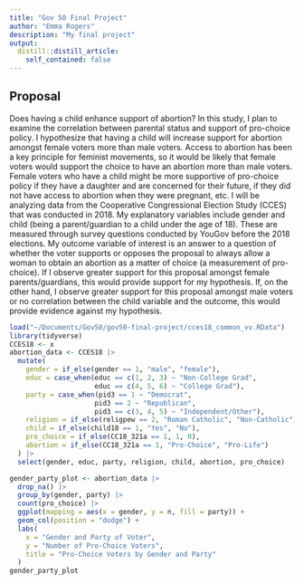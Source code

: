 ```yaml
---
title: "Gov 50 Final Project"
author: "Emma Rogers"
description: "My final project"
output:
  distill::distill_article:
    self_contained: false
---
```



## Proposal
Does having a child enhance support of abortion? In this study, I plan to examine the correlation between parental status and support of pro-choice policy. I hypothesize that having a child will increase support for abortion amongst female voters more than male voters. Access to abortion has been a key principle for feminist movements, so it would be likely that female voters would support the choice to have an abortion more than male voters. Female voters who have a child might be more supportive of pro-choice policy if they have a daughter and are concerned for their future, if they did not have access to abortion when they were pregnant, etc.  I will be analyzing data from the Cooperative Congressional Election Study (CCES) that was conducted in 2018. My explanatory variables include gender and child (being a parent/guardian to a child under the age of 18). These are measured through survey questions conducted by YouGov before the 2018 elections. My outcome variable of interest is an answer to a question of whether the voter supports or opposes the proposal to always allow a woman to obtain an abortion as a matter of choice (a measurement of pro-choice). If I observe greater support for this proposal amongst female parents/guardians, this would provide support for my hypothesis. If, on the other hand, I observe greater support for this proposal amongst male voters or no correlation between the child variable and the outcome, this would provide evidence against my hypothesis.

```r
load("~/Documents/Gov50/gov50-final-project/cces18_common_vv.RData")
library(tidyverse)
CCES18 <- x
abortion_data <- CCES18 |>
  mutate(
    gender = if_else(gender == 1, "male", "female"),
    educ = case_when(educ == c(1, 2, 3) ~ "Non-College Grad",
                     educ == c(4, 5, 6) ~ "College Grad"),
    party = case_when(pid3 == 1 ~ "Democrat",
                     pid3 == 2 ~ "Republican",
                     pid3 == c(3, 4, 5) ~ "Independent/Other"),
    religion = if_else(religpew == 2, "Roman Catholic", "Non-Catholic"),
    child = if_else(child18 == 1, "Yes", "No"),
    pro_choice = if_else(CC18_321a == 1, 1, 0),
    abortion = if_else(CC18_321a == 1, "Pro-Choice", "Pro-Life")
  ) |>
  select(gender, educ, party, religion, child, abortion, pro_choice) 
```

```r
gender_party_plot <- abortion_data |>
  drop_na() |>
  group_by(gender, party) |>
  count(pro_choice) |>
  ggplot(mapping = aes(x = gender, y = n, fill = party)) +
  geom_col(position = "dodge") +
  labs(
    x = "Gender and Party of Voter",
    y = "Number of Pro-Choice Voters",
    title = "Pro-Choice Voters by Gender and Party"
  )
gender_party_plot
```

